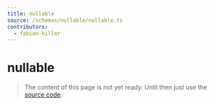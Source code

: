```yaml
---
title: nullable
source: /schemas/nullable/nullable.ts
contributors:
  - fabian-hiller
---
```


# nullable

> The content of this page is not yet ready. Until then just use the [source code](https://github.com/fabian-hiller/valibot/blob/main/library/src/schemas/nullable/nullable.ts).
